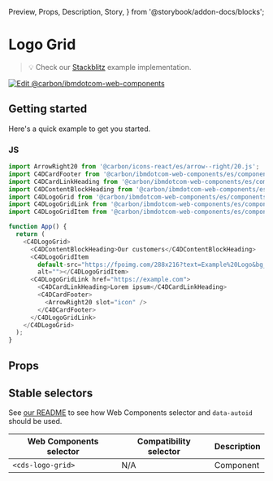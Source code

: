   Preview,
  Props,
  Description,
  Story,
} from '@storybook/addon-docs/blocks';

# Logo Grid

> 💡 Check our
> [Stackblitz](https://stackblitz.com/github/carbon-design-system/carbon-for-ibm-dotcom/tree/main/packages/web-components/examples/stackblitz/components-react/logo-grid)
> example implementation.

[![Edit @carbon/ibmdotcom-web-components](https://developer.stackblitz.com/img/open_in_stackblitz.svg)](https://stackblitz.com/github/carbon-design-system/carbon-for-ibm-dotcom/tree/main/packages/web-components/examples/codesandbox/components-react/logo-grid)

## Getting started

Here's a quick example to get you started.

### JS

```javascript
import ArrowRight20 from '@carbon/icons-react/es/arrow--right/20.js';
import C4DCardFooter from '@carbon/ibmdotcom-web-components/es/components-react/card/card-footer';
import C4DCardLinkHeading from '@carbon/ibmdotcom-web-components/es/components-react/card-link/card-link-heading';
import C4DContentBlockHeading from '@carbon/ibmdotcom-web-components/es/components-react/content-block/content-block-heading';
import C4DLogoGrid from '@carbon/ibmdotcom-web-components/es/components-react/logo-grid/logo-grid';
import C4DLogoGridLink from '@carbon/ibmdotcom-web-components/es/components-react/logo-grid/logo-grid-link';
import C4DLogoGridItem from '@carbon/ibmdotcom-web-components/es/components-react/logo-grid/logo-grid-item';

function App() {
  return (
    <C4DLogoGrid>
      <C4DContentBlockHeading>Our customers</C4DContentBlockHeading>
      <C4DLogoGridItem
        default-src="https://fpoimg.com/288x216?text=Example%20Logo&bg_color=ee5396&text_color=161616"
        alt=""></C4DLogoGridItem>
      <C4DLogoGridLink href="https://example.com">
        <C4DCardLinkHeading>Lorem ipsum</C4DCardLinkHeading>
        <C4DCardFooter>
          <ArrowRight20 slot="icon" />
        </C4DCardFooter>
      </C4DLogoGridLink>
    </C4DLogoGrid>
  );
}
```

## Props

<Props of={PropTypesRef} />

## Stable selectors

See
[our README](https://github.com/carbon-design-system/carbon-for-ibm-dotcom/tree/main/packages/web-components#stable-selectors-for-analytics-and-integratione2e-testing-in-web-components)
to see how Web Components selector and `data-autoid` should be used.

| Web Components selector | Compatibility selector | Description |
| ----------------------- | ---------------------- | ----------- |
| `<cds-logo-grid>`       | N/A                    | Component   |

<Description markdown={contributing} />

